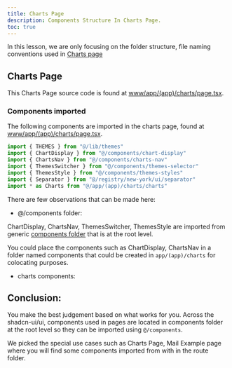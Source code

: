 ```yaml
---
title: Charts Page
description: Components Structure In Charts Page.
toc: true
---
```


In this lesson, we are only focusing on the folder structure, 
file naming conventions used in [Charts page](https://ui.shadcn.com/charts)

## Charts Page

This Charts Page source code is found at [www/app/(app)/charts/page.tsx](https://github.com/shadcn-ui/ui/blob/main/apps/www/app/(app)/charts/page.tsx).

### Components imported

The following components are imported in the charts page, found at [www/app/(app)/charts/page.tsx](https://github.com/shadcn-ui/ui/blob/main/apps/www/app/(app)/charts/page.tsx).

```js
import { THEMES } from "@/lib/themes"
import { ChartDisplay } from "@/components/chart-display"
import { ChartsNav } from "@/components/charts-nav"
import { ThemesSwitcher } from "@/components/themes-selector"
import { ThemesStyle } from "@/components/themes-styles"
import { Separator } from "@/registry/new-york/ui/separator"
import * as Charts from "@/app/(app)/charts/charts"
```

There are few observations that can be made here:

- @/components folder:

ChartDisplay, ChartsNav, ThemesSwitcher, ThemesStyle are imported from generic [components folder](https://github.com/shadcn-ui/ui/tree/main/apps/www/components) that is at the root level.

You could place the components such as ChartDisplay, ChartsNav in a folder named components 
that could be created in `app/(app)/charts` for colocating purposes. 

- charts components:



## Conclusion:
You make the best judgement based on what works for you. Across the shadcn-ui/ui, components used in pages are located in
components folder at the root level so they can be imported using `@/components`.

We picked the special use cases such as Charts Page, Mail Example page where you will find some components imported from with
in the route folder.